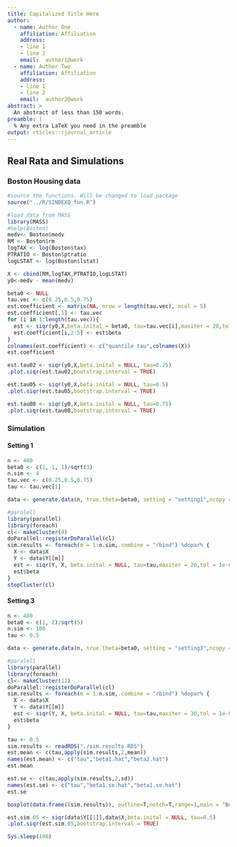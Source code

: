```yaml
---
title: Capitalized Title Here
author:
  - name: Author One
    affiliation: Affiliation
    address:
    - line 1
    - line 2
    email:  author1@work
  - name: Author Two
    affiliation: Affiliation
    address:
    - line 1
    - line 2
    email:  author2@work
abstract: >
  An abstract of less than 150 words.
preamble: |
  % Any extra LaTeX you need in the preamble
output: rticles::rjournal_article
---
```


## Real Rata and Simulations

### Boston Housing data

```r
#source the functions. Will be changed to load package
source("../R/SINDEXQ_fun.R")

#load data from MASS
library(MASS)
#help(Boston)
medv<- Boston$medv
RM <- Boston$rm
logTAX <- log(Boston$tax)
PTRATIO <- Boston$ptratio
logLSTAT <- log(Boston$lstat)

X <- cbind(RM,logTAX,PTRATIO,logLSTAT)
y0<-medv - mean(medv)

beta0 <- NULL
tau.vec <- c(0.25,0.5,0.75)
est.coefficient <- matrix(NA, nrow = length(tau.vec), ncol = 5)
est.coefficient[,1] <- tau.vec
for (i in 1:length(tau.vec)){
  est <- siqr(y0,X,beta.inital = beta0, tau=tau.vec[i],maxiter = 20,tol = 1e-6)
  est.coefficient[i,2:5] <- est$beta
}
colnames(est.coefficient) <- c("quantile tau",colnames(X))
est.coefficient

```


```r
est.tau02 <- siqr(y0,X,beta.inital = NULL, tau=0.25)
.plot.siqr(est.tau02,bootstrap.interval = TRUE)
```

```r
est.tau05 <- siqr(y0,X,beta.inital = NULL, tau=0.5)
.plot.siqr(est.tau05,bootstrap.interval = TRUE)
```

```r
est.tau08 <- siqr(y0,X,beta.inital = NULL, tau=0.75)
.plot.siqr(est.tau08,bootstrap.interval = TRUE)
```

### Simulation

#### Setting 1

```r
n <- 400
beta0 <- c(1, 1, 1)/sqrt(3)
n.sim <- 4
tau.vec <- c(0.25,0.5,0.75)
tau <- tau.vec[1]

data <- generate.data(n, true.theta=beta0, setting = "setting1",ncopy = n.sim)

#paralell 
library(parallel)
library(foreach)
cl<- makeCluster(4)
doParallel::registerDoParallel(cl)
sim.results <- foreach(m = 1:n.sim,.combine = "rbind") %dopar% {
  X <- data$X
  Y <- data$Y[[m]]
  est <- siqr(Y, X, beta.inital = NULL, tau=tau,maxiter = 20,tol = 1e-6)
  est$beta
}
stopCluster(cl)
```





#### Setting 3

```r
n <- 400
beta0 <- c(1, 2)/sqrt(5)
n.sim <- 100
tau <- 0.5

data <- generate.data(n, true.theta=beta0, setting = "setting3",ncopy = n.sim)

#paralell 
library(parallel)
library(foreach)
cl<- makeCluster(12)
doParallel::registerDoParallel(cl)
sim.results <- foreach(m = 1:n.sim,.combine = "rbind") %dopar% {
  X <- data$X
  Y <- data$Y[[m]]
  est <- siqr(Y, X, beta.inital = NULL, tau=tau,maxiter = 30,tol = 1e-8)
  est$beta
}
```

```r
tau <- 0.5
sim.results <- readRDS("./sim.results.RDS")
est.mean <- c(tau,apply(sim.results,2,mean))
names(est.mean) <- c("tau","beta1.hat","beta2.hat")
est.mean
```


```r
est.se <- c(tau,apply(sim.results,2,sd))
names(est.se) <- c("tau","beta1.se.hat","beta1.se.hat")
est.se
```

```r
boxplot(data.frame((sim.results)), outline=T,notch=T,range=1,main = "Boxplots of Coefficient Estimates",horizontal = F)
```


```r
est.sim.05 <- siqr(data$Y[[1]],data$X,beta.inital = NULL, tau=0.5)
.plot.siqr(est.sim.05,bootstrap.interval = TRUE)
```

```r
Sys.sleep(100)
```

\bibliography{RJreferences}

